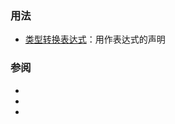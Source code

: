 {{cpp/keyword/title|{{tt|static_cast}}}}
{{cpp/keyword/navbar}}

===用法===
* [[cpp/language/static_cast|{{tt|static_cast}} 类型转换表达式]]：用作表达式的声明

===参阅===
* {{rlpt|const_cast}}
* {{rlpt|dynamic_cast}}
* {{rlpt|reinterpret_cast}}

{{langlinks|de|en|es|fr|it|ja|pt|ru}}